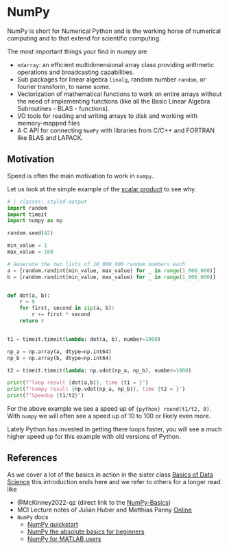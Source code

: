# NumPy {#sec-sc-numpy}

NumPy is short for Numerical Python and is the working horse of numerical computing and to that extend for scientific computing.

The most important things your find in numpy are 

- `ndarray`: an efficient multidimensional array class providing arithmetic operations and broadcasting capabilities.
- Sub packages for linear algebra `linalg`, random number `random`, or fourier transform, to name some.
- Vectorization of mathematical functions to work on entire arrays without the need of implementing functions (like all the Basic Linear Algebra Subroutines - BLAS - functions).
- I/O tools for reading and writing arrays to disk and working with memory-mapped files
- A C API for connecting `NumPy` with libraries from C/C++ and FORTRAN like BLAS and LAPACK.


## Motivation

Speed is often the main motivation to work in `numpy`.

Let us look at the simple example of the [scalar product](https://kandolfp.github.io/MECH-M-DUAL-1-DBM/basics/linearalgebra.html#def-dotproduct) to see why.

```python
# | classes: styled-output
import random
import timeit
import numpy as np

random.seed(42)

min_value = 1
max_value = 100

# Generate the two lists of 10_000_000 random numbers each
a = [random.randint(min_value, max_value) for _ in range(1_000_000)]
b = [random.randint(min_value, max_value) for _ in range(1_000_000)]


def dot(a, b):
    r = 0
    for first, second in zip(a, b):
        r += first * second
    return r


t1 = timeit.timeit(lambda: dot(a, b), number=1000)

np_a = np.array(a, dtype=np.int64)
np_b = np.array(b, dtype=np.int64)

t2 = timeit.timeit(lambda: np.vdot(np_a, np_b), number=1000)

print(f"loop result {dot(a,b)}, time {t1 = }")
print(f"numpy result {np.vdot(np_a, np_b)}, time {t2 = }")
print(f"Speedup {t1/t2}")
```

For the above example we see a speed up of `{python} round(t1/t2, 0)`.
With `numpy` we will often see a speed up of 10 to 100 or likely even more. 

::: {.callout-note}
Lately Python has invested in getting there loops faster, you will see a much higher speed up for this example with old versions of Python.
:::

## References

As we cover a lot of the basics in action in the sister class [Basics of Data Science](https://kandolfp.github.io/MECH-M-DUAL-1-DBM/) this introduction ends here and we refer to others for a longer read like

- @McKinney2022-qz (direct link to the [NumPy-Basics](https://wesmckinney.com/book/numpy-basics))
- MCI Lecture notes of Julian Huber and Matthias Panny [Online](https://mrp123.github.io/MCI-MECH-B-3-SWD-SWD-ILV)
- `NumPy` docs
    - [NumPy quickstart](https://numpy.org/doc/stable/user/quickstart.html)
    - [NumPy the absolute basics for beginners](https://numpy.org/doc/stable/user/absolute_beginners.html)
    - [NumPy for MATLAB users](https://numpy.org/doc/stable/user/numpy-for-matlab-users.html)